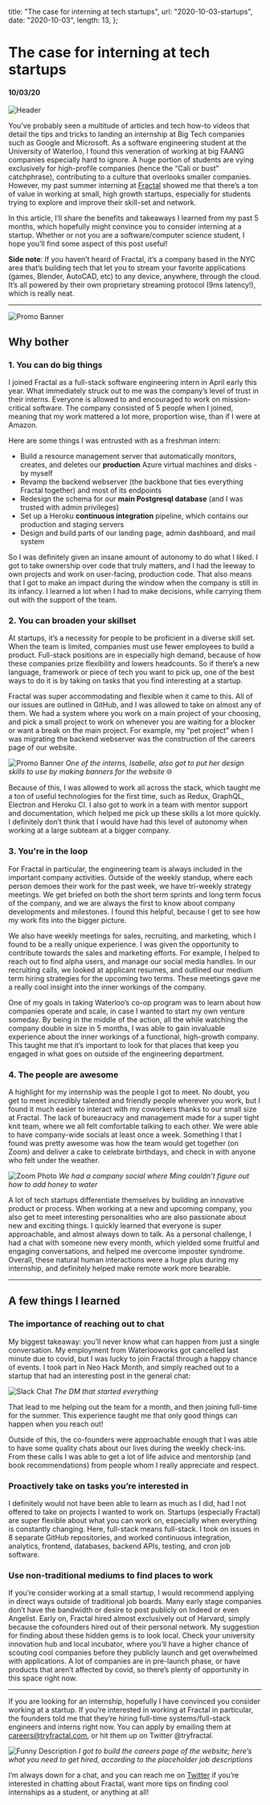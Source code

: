   title: "The case for interning at tech startups",
  url: "2020-10-03-startups",
  date: "2020-10-03",
  length: 13,
};

# The case for interning at tech startups

#### 10/03/20

![Header](https://d2halst20r4hcy.cloudfront.net/wallpapers2/099/242/593/536/original/file.jpg)

You’ve probably seen a multitude of articles and tech how-to videos that detail the tips and tricks to landing an internship at Big Tech companies such as Google and Microsoft. As a software engineering student at the University of Waterloo, I found this veneration of working at big FAANG companies especially hard to ignore. A huge portion of students are vying exclusively for high-profile companies (hence the “Cali or bust” catchphrase), contributing to a culture that overlooks smaller companies. However, my past summer interning at [Fractal](https://www.tryfractal.com/) showed me that there’s a ton of value in working at small, high growth startups, especially for students trying to explore and improve their skill-set and network.

In this article, I’ll share the benefits and takeaways I learned from my past 5 months, which hopefully might convince you to consider interning at a startup. Whether or not you are a software/computer science student, I hope you’ll find some aspect of this post useful!

**Side note**: If you haven’t heard of Fractal, it’s a company based in the NYC area that’s building tech that let you to stream your favorite applications (games, Blender, AutoCAD, etc) to any device, anywhere, through the cloud. It’s all powered by their own proprietary streaming protocol (9ms latency!), which is really neat.

---

![Promo Banner](https://miro.medium.com/max/2400/1*NYhQNE9v78MhPhTkcQ-W_A.png)

## Why bother

### 1. You can do big things

I joined Fractal as a full-stack software engineering intern in April early this year. What immediately struck out to me was the company’s level of trust in their interns. Everyone is allowed to and encouraged to work on mission-critical software. The company consisted of 5 people when I joined, meaning that my work mattered a lot more, proportion wise, than if I were at Amazon.

Here are some things I was entrusted with as a freshman intern:

- Build a resource management server that automatically monitors, creates, and deletes our **production** Azure virtual machines and disks - by myself
- Revamp the backend webserver (the backbone that ties everything Fractal together) and most of its endpoints
- Redesign the schema for our **main Postgresql database** (and I was trusted with admin privileges)
- Set up a Heroku **continuous integration** pipeline, which contains our production and staging servers
- Design and build parts of our landing page, admin dashboard, and mail system

So I was definitely given an insane amount of autonomy to do what I liked. I got to take ownership over code that truly matters, and I had the leeway to own projects and work on user-facing, production code. That also means that I got to make an impact during the window when the company is still in its infancy. I learned a lot when I had to make decisions, while carrying them out with the support of the team.

### 2. You can broaden your skillset

At startups, it’s a necessity for people to be proficient in a diverse skill set. When the team is limited, companies must use fewer employees to build a product. Full-stack positions are in especially high demand, because of how these companies prize flexibility and lowers headcounts. So if there’s a new language, framework or piece of tech you want to pick up, one of the best ways to do it is by taking on tasks that you find interesting at a startup.

Fractal was super accommodating and flexible when it came to this. All of our issues are outlined in GitHub, and I was allowed to take on almost any of them. We had a system where you work on a main project of your choosing, and pick a small project to work on whenever you are waiting for a blocker or want a break on the main project. For example, my “pet project” when I was migrating the backend webserver was the construction of the careers page of our website.

![Promo Banner](https://miro.medium.com/max/2400/1*nRlXomqqn71R5R4unQdmGA.jpeg)
_One of the interns, Isabelle, also got to put her design skills to use by making banners for the website_ 🌐

Because of this, I was allowed to work all across the stack, which taught me a ton of useful technologies for the first time, such as Redux, GraphQL, Electron and Heroku CI. I also got to work in a team with mentor support and documentation, which helped me pick up these skills a lot more quickly. I definitely don’t think that I would have had this level of autonomy when working at a large subteam at a bigger company.

### 3. You're in the loop

For Fractal in particular, the engineering team is always included in the important company activities. Outside of the weekly standup, where each person demoes their work for the past week, we have tri-weekly strategy meetings. We get briefed on both the short term sprints and long term focus of the company, and we are always the first to know about company developments and milestones. I found this helpful, because I get to see how my work fits into the bigger picture.

We also have weekly meetings for sales, recruiting, and marketing, which I found to be a really unique experience. I was given the opportunity to contribute towards the sales and marketing efforts. For example, I helped to reach out to find alpha users, and manage our social media handles. In our recruiting calls, we looked at applicant resumes, and outlined our medium term hiring strategies for the upcoming two terms. These meetings gave me a really cool insight into the inner workings of the company.

One of my goals in taking Waterloo’s co-op program was to learn about how companies operate and scale, in case I wanted to start my own venture someday. By being in the middle of the action, all the while watching the company double in size in 5 months, I was able to gain invaluable experience about the inner workings of a functional, high-growth company. This taught me that it’s important to look for that places that keep you engaged in what goes on outside of the engineering department.

### 4. The people are awesome

A highlight for my internship was the people I got to meet. No doubt, you get to meet incredibly talented and friendly people wherever you work, but I found it much easier to interact with my coworkers thanks to our small size at Fractal. The lack of bureaucracy and management made for a super tight knit team, where we all felt comfortable talking to each other. We were able to have company-wide socials at least once a week. Something I that I found was pretty awesome was how the team would get together (on Zoom) and deliver a cake to celebrate birthdays, and check in with anyone who felt under the weather.

![Zoom Photo](https://miro.medium.com/max/2400/1*XS4nhaE8pE68OHgMEoIpYQ.png)
_We had a company social where Ming couldn’t figure out how to add honey to water_

A lot of tech startups differentiate themselves by building an innovative product or process. When working at a new and upcoming company, you also get to meet interesting personalities who are also passionate about new and exciting things. I quickly learned that everyone is super approachable, and almost always down to talk. As a personal challenge, I had a chat with someone new every month, which yielded some fruitful and engaging conversations, and helped me overcome imposter syndrome. Overall, these natural human interactions were a huge plus during my internship, and definitely helped make remote work more bearable.

---

## A few things I learned

### The importance of reaching out to chat

My biggest takeaway: you’ll never know what can happen from just a single conversation. My employment from Waterlooworks got cancelled last minute due to covid, but I was lucky to join Fractal through a happy chance of events. I took part in Neo Hack Month, and simply reached out to a startup that had an interesting post in the general chat:

![Slack Chat](https://miro.medium.com/max/2400/1*uhGRaviDLaIOCZj-Lv--kQ.png)
_The DM that started everything_

That lead to me helping out the team for a month, and then joining full-time for the summer. This experience taught me that only good things can happen when you reach out!

Outside of this, the co-founders were approachable enough that I was able to have some quality chats about our lives during the weekly check-ins. From these calls I was able to get a lot of life advice and mentorship (and book recommendations) from people whom I really appreciate and respect.

### Proactively take on tasks you’re interested in

I definitely would not have been able to learn as much as I did, had I not offered to take on projects I wanted to work on. Startups (especially Fractal) are super flexible about what you can work on, especially when everything is constantly changing. Here, full-stack means full-stack. I took on issues in 8 separate GitHub repositories, and worked continuous integration, analytics, frontend, databases, backend APIs, testing, and cron job software.

### Use non-traditional mediums to find places to work

If you’re consider working at a small startup, I would recommend applying in direct ways outside of traditional job boards. Many early stage companies don’t have the bandwidth or desire to post publicly on Indeed or even Angelist. Early on, Fractal hired almost exclusively out of Harvard, simply because the cofounders hired out of their personal network. My suggestion for finding about these hidden gems is to look local. Check your university innovation hub and local incubator, where you’ll have a higher chance of scouting cool companies before they publicly launch and get overwhelmed with applications. A lot of companies are in pre-launch phase, or have products that aren’t affected by covid, so there’s plenty of opportunity in this space right now.

---

If you are looking for an internship, hopefully I have convinced you consider working at a startup. If you’re interested in working at Fractal in particular, the founders told me that they’re hiring full-time systems/full-stack engineers and interns right now. You can apply by emailing them at careers@tryfractal.com, or hit them up on Twitter @tryfractal.

![Funny Description](https://miro.medium.com/max/2400/1*sJeJLLWR8lQMcx1rqlnpxg.png)
_I got to build the careers page of the website; here’s what you need to get hired, according to the placeholder job descriptions_

I’m always down for a chat, and you can reach me on [Twitter](https://twitter.com/jonxuxu) if you’re interested in chatting about Fractal, want more tips on finding cool internships as a student, or anything at all!
